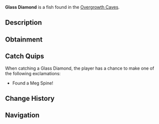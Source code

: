 {{FishInfobox
|image          = Glass Diamond.png
|rarity         = Mythical
|sea            = First Sea
|location       = [[Overgrowth Caves]]
|sublocation    = 
|sources        = Fishing Rod
|radar_location = 
|xp             = 250
|weather        = 
|time           = 
|season         = 
|bait           = 
|base_weight    = 5
|base_value     = 1500
|weight_range   = 2.5
|base_chance    = 0.001
|base_resil     = 100
}}
'''Glass Diamond''' is a {{Rarity|Mythical}} fish found in the [[Overgrowth Caves]].

== Description ==
{{Description|An incredibly unique translucent diamond from within the Earth's most frigid caves.|Bestiary Entry}}

== Obtainment ==
{{Fish Availability|
Frigid Cavern
Northern Summit/Surrounding Ocean
Overgrowth Caves
|top_rods      = 
Leviathan's Fang Rod\95564.97\286342.83;
No-Life Rod\90739.18\269094.77;
Seraphic Rod\89268.2\250263;
Ethereal Prism Rod\88805.6\241100.46;
Tempest Rod\87917.87\255603.48;
Training Rod\68814.8\328979.38;
Flimsy Rod\56590.19\243276.8;
Resourceful Rod\77282\244358.52;
Firefly Rod\76218.49\291913.75;
Fast Rod\72842.57\283447.26;
Trident Rod\86569.27\279185.66;
Adventurer's Rod\48911.45\193889.32;
Free Spirit Rod\85925.86\277110.66;
Rod Of The Forgotten Fang\84288.73\248560.06;
Challenger's Rod\83314.54\256513.91;
Rod Of The Exalted One\82941.7\242166.34;
Rod Of The Depths\80066.16\249670.76;
Zeus Rod\77169.32\246718.12;
Blazebringer Rod\76813.17\247722.26;
Verdant Shear Rod\76659.81\250131.17;
Depthseeker Rod\75015.56\253109.79;
Avalanche Rod\70787\240044.8;
Volcanic Rod\68934.9\227634.82;
Steady Rod\30931.94\105387.44
|recommended   = No-Life Rod
}}

== Catch Quips ==
When catching a Glass Diamond, the player has a chance to make one of the following exclamations:
* Found a Meg Spine!

== Change History ==
{{Change History|{{subst:Current Version}}}}

== Navigation ==
{{Fish Navbox|Overgrowth Caves}}